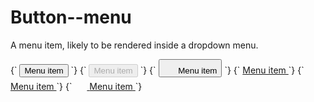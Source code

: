 
<Meta title="Atoms/Button/Menu" />

# Button--menu

A menu item, likely to be rendered inside a dropdown menu.

<Canvas isColumn>
  <Story name="Menu">
    {`
      <button type="button" class="a-button a-button--menu u-h6">
        Menu item
      </button>
    `}
  </Story>
  <Story name="Menu disabled">
    {`
      <button type="button" class="a-button a-button--menu u-h6" disabled>
        Menu item
      </button>
    `}
  </Story>
  <Story name="Menu with icon">
    {`
      <button type="button" class="a-button a-button--menu u-h6">
        <svg width="20" height="20" class="a-icon a-button__icon" aria-hidden="true" focusable="false">
          <use xlink:href="${icons}#icon-plus"></use>
        </svg>
        <span class="a-button__label">Menu item</span>
      </button>
    `}
  </Story>
</Canvas>

<Canvas isColumn>
  <Story name="Menu anchor">
    {`
      <a href="/" class="a-button a-button--menu u-h6">
        Menu item
      </a>
    `}
  </Story>
  <Story name="Menu anchor disabled">
    {`
      <a href="/" class="a-button a-button--menu u-h6" aria-disabled="true">
        Menu item
      </a>
    `}
  </Story>
  <Story name="Menu anchor with icon">
    {`
      <a href="/" class="a-button a-button--menu u-h6">
        <svg width="20" height="20" class="a-icon a-button__icon" aria-hidden="true" focusable="false">
          <use xlink:href="${icons}#icon-plus"></use>
        </svg>
        <span class="a-button__label">Menu item</span>
      </a>
    `}
  </Story>
</Canvas>
